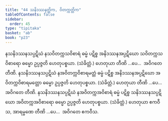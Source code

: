 ```yaml
---
title: "44 သနိဒဿနတ္တိက, ဝိတက္ကတ္တိက"
tableOfContents: false
sidebar:
  order: 45
type: "tipitaka"
basket: "ab"
book: "p23"
---
```



<DynamicBreadcrumb />

<Division number="53" book="p23" e="ch" v="40" p="419">

<Paragraph number="168" book="p23">
နသနိဒဿနသပ္ပဋိဃံ နသဝိတက္ကသဝိစာရံ ဓမ္မံ ပဋိစ္စ အနိဒဿနအပ္ပဋိဃော သဝိတက္ကသဝိစာရော ဓမ္မော ဥပ္ပဇ္ဇတိ ဟေတုပစ္စယာ. (သံခိတ္တံ.) ဟေတုယာ တီဏိ …ပေ…  အဝိဂတေ တီဏိ.
</Paragraph>

<Paragraph number="169" book="p23">
နသနိဒဿနသပ္ပဋိဃံ နအဝိတက္ကဝိစာရမတ္တံ ဓမ္မံ ပဋိစ္စ အနိဒဿနအပ္ပဋိဃော အဝိတက္ကဝိစာရမတ္တော ဓမ္မော ဥပ္ပဇ္ဇတိ ဟေတုပစ္စယာ. (သံခိတ္တံ.) ဟေတုယာ တီဏိ …ပေ…  အဝိဂတေ တီဏိ.
</Paragraph>

<Paragraph number="170" book="p23">
နသနိဒဿနသပ္ပဋိဃံ နအဝိတက္ကအဝိစာရံ ဓမ္မံ ပဋိစ္စ သနိဒဿနသပ္ပဋိဃော အဝိတက္ကအဝိစာရော ဓမ္မော ဥပ္ပဇ္ဇတိ ဟေတုပစ္စယာ. (သံခိတ္တံ.) ဟေတုယာ ဧကဝီသ, အာရမ္မဏေ တီဏိ …ပေ…  အဝိဂတေ ဧကဝီသ.
</Paragraph>
</Division>